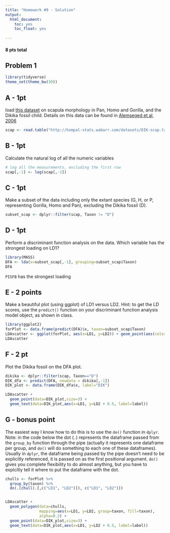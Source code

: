 ```yaml
---
title: "Homework #9 - Solution"
output: 
  html_document:
    toc: yes
    toc_float: yes
  
---
```


#### 8 pts total

## Problem 1

```r
library(tidyverse)
theme_set(theme_bw(30))
```

## A - 1pt

load [this dataset](http://hompal-stats.wabarr.com/datasets/DIK-scap.txt) on scapula morphology in Pan, Homo and Gorilla, and the Dikika fossil child.  Details on this data can be found in [Alemseged et al, 2006](http://www.nature.com/nature/journal/v443/n7109/full/nature05047.html)

```r
scap <- read.table("http://hompal-stats.wabarr.com/datasets/DIK-scap.txt", header=TRUE)
```

## B - 1pt

Calculate the natural log of all the numeric variables

```r
# log all the measurements, excluding the first row
scap[,-1] <- log(scap[,-1])
```

## C - 1pt 

Make a subset of the data including only the extant species (G, H, or P, representing Gorilla, Homo and Pan), excluding the Dikika fossil (D).  

```r
subset_scap <- dplyr::filter(scap, Taxon != "D")
```

## D  - 1pt

Perform a discriminant function analysis on the data. Which variable has the strongest loading on LD1?

```r
library(MASS)
DFA <- lda(x=subset_scap[,-1], grouping=subset_scap$Taxon)
DFA
```


`PISFB` has the strongest loading

## E - 2 points

Make a beautiful plot (using ggplot) of LD1 versus LD2. Hint: to get the LD scores, use the `predict()` function on your discriminant function analysis model object, as shown in class.

```r
library(ggplot2)
forPlot <- data.frame(predict(DFA)$x, taxon=subset_scap$Taxon)
LDAscatter <- ggplot(forPlot, aes(x=LD1, y=LD2)) + geom_point(aes(color=taxon))
LDAscatter
```

## F - 2 pt

Plot the Dikika fossil on the DFA plot. 

```r
dikika <- dplyr::filter(scap, Taxon=="D")
DIK_dfa <- predict(DFA, newdata = dikika[,-1])
DIK_plot <- data.frame(DIK_dfa$x, label="DIK")

LDAscatter + 
  geom_point(data=DIK_plot,size=3) + 
  geom_text(data=DIK_plot,aes(x=LD1, y=LD2 + 0.5, label=label))
```

## G - bonus point

The easiest way I know how to do this is to use the `do()` function in `dplyr`.  Note: in the code below the dot (`.`) represents the dataframe passed from the `group_by` function through the pipe (actually it represents one dataframe per group, and `do()` will do something to each one of these dataframes). Usually in `dplyr`, the dataframe being passed by the pipe doesn't need to be explicitly referenced, it is passed on as the first positional argument.  `do()` gives you complete flexibility to do almost anything, but you have to explcitly tell it where to put the dataframe with the dot. 

```r
chulls <- forPlot %>% 
  group_by(taxon) %>%
  do(.[chull(.[,c("LD1", "LD2")]), c("LD1", "LD2")])


LDAscatter + 
  geom_polygon(data=chulls, 
               mapping=aes(x=LD1, y=LD2, group=taxon, fill=taxon), 
               alpha=0.2) + 
  geom_point(data=DIK_plot,size=3) + 
  geom_text(data=DIK_plot,aes(x=LD1, y=LD2 + 0.5, label=label))

```
